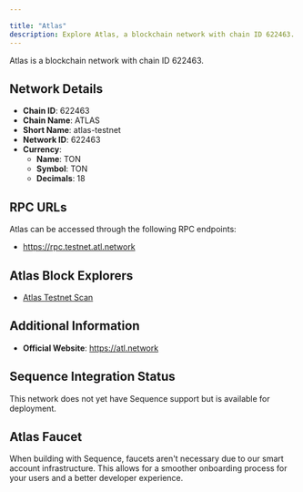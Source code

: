 ```yaml
---

title: "Atlas"
description: Explore Atlas, a blockchain network with chain ID 622463. Learn about its native currency, TON, and how to interact with the network.
---
```




Atlas is a blockchain network with chain ID 622463.

## Network Details

- **Chain ID**: 622463
- **Chain Name**: ATLAS
- **Short Name**: atlas-testnet
- **Network ID**: 622463
- **Currency**: 
  - **Name**: TON
  - **Symbol**: TON
  - **Decimals**: 18

## RPC URLs

Atlas can be accessed through the following RPC endpoints:

- https://rpc.testnet.atl.network

## Atlas Block Explorers

- [Atlas Testnet Scan](https://explorer.testnet.atl.network)

## Additional Information

- **Official Website**: https://atl.network

## Sequence Integration Status

This network does not yet have Sequence support but is available for deployment.

## Atlas Faucet

When building with Sequence, faucets aren't necessary due to our smart account infrastructure. This allows for a smoother onboarding process for your users and a better developer experience.
